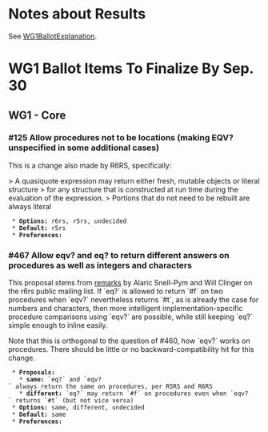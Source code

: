 = Notes about Results =

See [[:WG1BallotExplanation|WG1BallotExplanation]].

= WG1 Ballot Items To Finalize By Sep. 30 =

== WG1 - Core ==

=== #125 Allow procedures not to be locations (making EQV? unspecified in some additional cases) ===

This is a change also made by R6RS, specifically:

> A quasiquote expression may return either fresh, mutable objects or literal structure
> for any structure that is constructed at run time during the evaluation of the expression.
> Portions that do not need to be rebuilt are always literal

  * '''Options:''' r6rs, r5rs, undecided
  * '''Default:''' r5rs
  * '''Preferences:''' 

=== #467 Allow eqv? and eq? to return different answers on procedures as well as integers and characters ===

This proposal stems from [[http://lists.r6rs.org/pipermail/r6rs-discuss/2012-July/006405.html|remarks]] by Alaric Snell-Pym and Will Clinger on the r6rs public mailing list.  If `eq?` is allowed to return `#f` on two procedures when `eqv?` nevertheless returns `#t`, as is already the case for numbers and characters, then more intelligent implementation-specific procedure comparisons using `eqv?` are possible, while still keeping `eq?` simple enough to inline easily.

Note that this is orthogonal to the question of #460, how `eqv?` works on procedures.  There should be little or no backward-compatibility hit for this change.

  * '''Proposals:'''
    * '''same:''' `eq?` and `eqv?` always return the same on procedures, per R5RS and R6RS
    * '''different:''' `eq?` may return `#f` on procedures even when `eqv?` returns `#t` (but not vice versa)
  * '''Options:''' same, different, undecided
  * '''Default:''' same
  * '''Preferences:''' 
